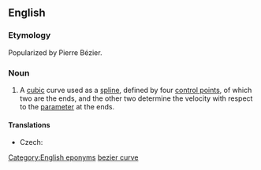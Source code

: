 ==English==
{{wikipedia}}
===Etymology===
Popularized by Pierre Bézier.

===Noun===
{{en-noun|sg=[[Bézier]] [[curve]]}}

#A [[cubic]] curve used as a [[spline]], defined by four [[control point]]s, of which two are the ends, and the other two determine the velocity with respect to the [[parameter]] at the ends.

====Translations====
{{trans-top|a cubic curve used as a spline}}
* Czech: {{t|cs|Bézierova křivka|f}}
{{trans-mid}}
{{trans-bottom}}

[[Category:English eponyms]]
[[Category:English words spelled with diacritics|bezier curve]]